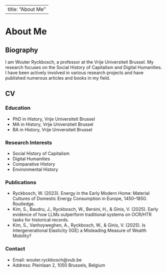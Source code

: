 
---
title: "About Me"
---

# About Me

## Biography

I am Wouter Ryckbosch, a professor at the Vrije Universiteit Brussel. My research focuses on the Social History of Capitalism and Digital Humanities. I have been actively involved in various research projects and have published numerous articles and books in my field.

## CV

### Education
- PhD in History, Vrije Universiteit Brussel
- MA in History, Vrije Universiteit Brussel
- BA in History, Vrije Universiteit Brussel

### Research Interests
- Social History of Capitalism
- Digital Humanities
- Comparative History
- Environmental History

### Publications
- Ryckbosch, W. (2023). Energy in the Early Modern Home: Material Cultures of Domestic Energy Consumption in Europe, 1450–1850. Routledge.
- Kim, S., Baudru, J., Ryckbosch, W., Bersini, H., & Ginis, V. (2025). Early evidence of how LLMs outperform traditional systems on OCR/HTR tasks for historical records.
- Kim, S., Vanhoyweghen, A., Ryckbosch, W., & Ginis, V. (2025). Is Intergenerational Elasticity (IGE) a Misleading Measure of Wealth Mobility?

### Contact
- Email: wouter.ryckbosch@vub.be
- Address: Pleinlaan 2, 1050 Brussels, Belgium

